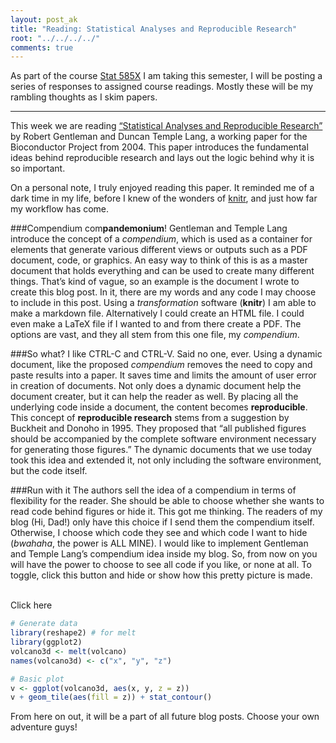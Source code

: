 ```yaml
---
layout: post_ak
title: "Reading: Statistical Analyses and Reproducible Research"
root: "../../../../"
comments: true
---
```

As part of the course [Stat 585X](http://dicook.github.io/stat585/) I am taking this semester, I will be posting a series of responses to assigned course readings. Mostly these will be my rambling thoughts as I skim papers.

****
This week we are reading ["Statistical Analyses and Reproducible Research"](http://biostats.bepress.com/bioconductor/paper2/) by Robert Gentleman and Duncan Temple Lang, a working paper for the Bioconductor Project from 2004. This paper introduces the fundamental ideas behind reproducible research and lays out the logic behind why it is so important. 

On a personal note, I truly enjoyed reading this paper. It reminded me of a dark time in my life, before I knew of the wonders of [knitr](http://yihui.name/knitr), and just how far my workflow has come.

###Compendium com**pandemonium**!
Gentleman and Temple Lang introduce the concept of a *compendium*, which is used as a container for elements that generate various different views or outputs such as a PDF document, code, or graphics. An easy way to think of this is as a master document that holds everything and can be used to create many different things. That's kind of vague, so an example is the document I wrote to create this blog post. In it, there are my words and any code I may choose to include in this post. Using a *transformation* software (**knitr**) I am able to make a markdown file. Alternatively I could create an HTML file. I could even make a LaTeX file if I wanted to and from there create a PDF. The options are vast, and they all stem from this one file, my *compendium*. 

###So what? I like CTRL-C and CTRL-V.
Said no one, ever. Using a dynamic document, like the proposed *compendium* removes the need to copy and paste results into a paper. It saves time and limits the amount of user error in creation of documents. Not only does a dynamic document help the document creater, but it can help the reader as well. By placing all the underlying code inside a document, the content becomes **reproducible**. This concept of **reproducible research** stems from a suggestion by Buckheit and Donoho in 1995. They proposed that "all published figures should be accompanied by the complete software environment necessary for generating those figures." The dynamic documents that we use today took this idea and extended it, not only including the software environment, but the code itself.

###Run with it
The authors sell the idea of a compendium in terms of flexibility for the reader. She should be able to choose whether she wants to read code behind figures or hide it. This got me thinking. The readers of my blog (Hi, Dad!) only have this choice if I send them the compendium itself. Otherwise, I choose which code they see and which code I want to hide (*bwahaha*, the power is ALL MINE). I would like to implement Gentleman and Temple Lang's compendium idea inside my blog. So, from now on you will have the power to choose to see all code if you like, or none at all. To toggle, click this button and hide or show how this pretty picture is made. 

<div id="clickme2">
  <span>
    <i class="fa fa-gear"></i>  
    Click here
  </span>
</div>

<script>
$( "#clickme2" ).click(function() {
  $( "code" ).toggle( "slow", function() {
    // Animation complete.
  });
  $( ".status" ).toggle( "slow", function() {
    // Animation complete.
  });
});
</script>
```r
# Generate data
library(reshape2) # for melt
library(ggplot2)
volcano3d <- melt(volcano)
names(volcano3d) <- c("x", "y", "z")

# Basic plot
v <- ggplot(volcano3d, aes(x, y, z = z))
v + geom_tile(aes(fill = z)) + stat_contour()
```
From here on out, it will be a part of all future blog posts. Choose your own adventure guys!





